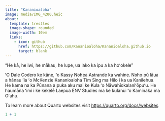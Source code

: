 ```yaml
---
title: "Kananioaloha"
image: media/IMG_4200.heic
about:
  template: trestles
  image-shape: rounded
  image-width: 10em
  links:
    - icon: github
      href: https://github.com/Kananioaloha/Kananioaloha.github.io
      target: blank
---
```


"He kā, he iwi, he mākau, he lupe, ua lako ka ipu a ka hoʻokele"

ʻO Dale Codero ke kāne, ʻo Kassy Nohea Astrande ka wahine. Noho pū lāua a hānau ʻia ʻo McKenzie Kananioaloha Tim Sing ma Hilo i ka ua Kanilehua. He kama na ka Pūnana a puka aku mai ke Kula ʻo Nāwahīokalaniʻōpuʻu. He haumāna ʻimi i ke kekelē Laepua ENV Studies ma ke kulanui ʻo Kaminaka ma Oʻahu.

To learn more about Quarto websites visit <https://quarto.org/docs/websites>.

```r
1 + 1
```
